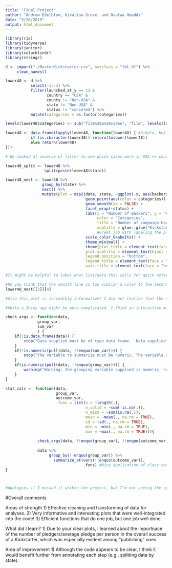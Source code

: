 ```yaml
---
title: "Final Project"
author: "Andrew Edelblum, Kivalina Grove, and Ouafaa Hmaddi"
date: "5/20/2019"
output: html_document
---
```


```r
library(rio)
library(tidyverse)
library(janitor)
library(colorblindr)
library(stringr)

d <- import("./MasterKickstarter.csv", setclass = "tbl_df") %>% 
     clean_names()

lower48 <- d %>% 
           select(-1:-3) %>% 
           filter(launched_at_y == 13 & 
                  country == "USA" & 
                  county != "Non-USA" & 
                  state != "Non-USA" &
                  status != "canceled") %>% 
           mutate(categories = as.factor(categories))

levels(lower48$categories) <- sub("film%20&%20video", "film", levels(lower48$categories))

lower48 <- data.frame(lapply(lower48, function(lower48) { #Simple, but effective use of if/else logic!
           if (is.character(lower48)) return(tolower(lower48))
           else return(lower48)
}))

# We looked at inverse of filter to see which cases were in USA == country but were also labeled as county != Non-USA. Those cases were those that were not part of the continental US. We are only looking at Kickstarter campaigns on 2013.
```

```r
lower48_split <- lower48 %>% 
                 split(paste(lower48$state))

lower48_nest <- lower48 %>%
                group_by(state) %>%
                nest() %>%
                mutate(plot = map2(data, state, ~ggplot(.x, aes(backers_count, log(pledged))) +
                                   geom_point(aes(color = categories)) +
                                   geom_smooth(se = FALSE) +
                                   facet_wrap(~status) +
                                   labs(x = "Number of Backers", y = "Amount Pledged ($)", 
                                        color = "Categories", 
                                        title = "Number of campaign backers and money pledged", 
                                        subtitle = glue::glue("Kickstarter data for the state of {.y}")) +
                                        #Great job with labeling the plots!
                                   scale_color_OkabeIto() +
                                   theme_minimal() +
                                   theme(plot.title = element_text(face = "bold", hjust = 0.5), 
                                   plot.subtitle = element_text(hjust = 0.5),
                                   legend.position = "bottom",
                                   legend.title = element_text(face = "bold"),
                                   axis.title = element_text(face = "bold"))))

#It might be helpful to label what list/data this calls for quick reference

#Do you think that the smooth line is too similar a color to the technology Kickstarters?
lower48_nest[[3]][4]

#Also this plot is incredibly informative! I did not realize that the number of backers appears to be more vital to a Kickstarter's success than the average pledge per person. Perhaps, you all could report the average pledge/number of pledgers in a separate table for reference?

#While a Shiny app might be more complicated, I think an interactive map of the US/radio button selection with the related Kickstarter plot would be awesome!
```

```r
check_args <- function(data, 
              group_var, 
              sum_var
              ) {
	if(!is.data.frame(data)) {
		stop("Data supplied must be of type data frame.  Data supplied is not a data frame.")
	}
	if(!is.numeric(pull(data, !!enquo(sum_var)))) {
		stop("The variable to summarize must be numeric. The variable supplied is not numeric.")
	}
	if(is.numeric(pull(data, !!enquo(group_var)))) {
		warning("Warning: the grouping variable supplied is numeric, not categorical.")
	}
}

stat_calc <- function(data, 
                      group_var, 
                      outcome_var, 
                      .funs = list(n = ~length(.),
                                   n_valid = ~sum(!is.na(.)),
                                   n_miss = ~sum(is.na(.)),
                                   mean = ~mean(., na.rm = TRUE),
                                   sd = ~sd(., na.rm = TRUE),
                                   min = ~min(., na.rm = TRUE),
                                   max = ~max(., na.rm = TRUE))){
      
              check_args(data, !!enquo(group_var), !!enquo(outcome_var))
  
              data %>%
              	   group_by(!!enquo(group_var)) %>%
                	 summarize_at(vars(!!enquo(outcome_var)),
              		              .funs) #Nice application of class content!
}



#Apologies if I missed it within the project, but I'm not seeing the specific table associated with this function for your lower48 data. 
```

#Overall comments

Areas of strength
1) Effective cleaning and transforming of data for analyses.
2) Very informative and interesting plots that were well-integrated into the code!
3) Efficient functions that do one job, but one job well done.
 
What did I learn?
1) Due to your clear plots, I learned about the importnace of the number of pledgers/average pledge per person in the overall success of a Kickstarter, which was especially evident among "publishing" ones.

Area of improvement
1) Although the code appears to be clear, I think it would benefit further from annotating each step (e.g., splitting data by state).


